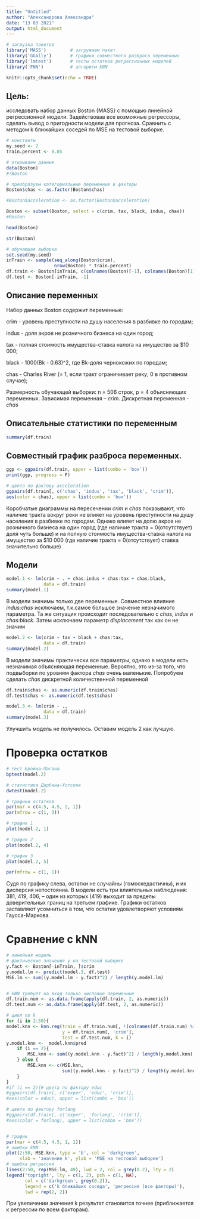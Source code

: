 ---
title: "Untitled"
author: "Александрова Александра"
date: "13 03 2021"
output: html_document
---

```{r setup, include=FALSE}

# загрузка пакетов
library('MASS')         # загружаем пакет
library('GGally')       # графики совместного разброса переменных
library('lmtest')       # тесты остатков регрессионных моделей
library('FNN')          # алгоритм kNN

knitr::opts_chunk$set(echo = TRUE)

```


## Цель: 

исследовать набор данных Boston {MASS} с помощью линейной регрессионной модели. Задействовав все возможные регрессоры, сделать вывод о пригодности модели для прогноза. Сравнить с методом k ближайших соседей по MSE на тестовой выборке.


```{r, echo=FALSE}

# константы
my.seed <- 2
train.percent <- 0.85

# открываем данные
data(Boston)            
#?Boston 

# преобразуем категориальные переменные в факторы
Boston$chas <- as.factor(Boston$chas)

#Boston$acceleration <- as.factor(Boston$acceleration)

Boston <- subset(Boston, select = c(crim, tax, black, indus, chas))
#Boston 

head(Boston)

str(Boston) 

# обучающая выборка
set.seed(my.seed)
inTrain <- sample(seq_along(Boston$crim), 
                  nrow(Boston) * train.percent)
df.train <- Boston[inTrain, c(colnames(Boston)[-1], colnames(Boston)[1])]
df.test <- Boston[-inTrain, -1]

```


## Описание переменных

Набор данных Boston содержит переменные:

crim - уровень преступности на душу населения в разбивке по городам;

indus - доля акров не розничного бизнеса на один город;

tax - полная стоимость имущества-ставка налога на имущество за \$10 000;

black - 1000(Bk - 0.63)^2, где Bk-доля чернокожих по городам;

chas - Charles River (= 1, если тракт ограничивает реку; 0 в противном случае);

Размерность обучающей выборки: n = 506 строк, p = 4 объясняющих переменных. Зависимая переменная – *crim*. Дискретная переменная - *chas*

## Oписательные статистики по переменным
```{r, echo=FALSE}

summary(df.train)

```


## Cовместный график разброса переменных.

```{r, echo=FALSE, warning=FALSE, error = F}

ggp <- ggpairs(df.train, upper = list(combo = 'box'))
print(ggp, progress = F)

```


```{r, echo=FALSE, warning=FALSE, error = F}
# цвета по фактору acceleration
ggpairs(df.train[, c('chas', 'indus', 'tax', 'black', 'crim')],
aes(color = chas), upper = list(combo = 'box'))

```


Коробчатые диаграммы на пересечении *crim* и *chas* показывают, что наличие тракта вокруг реки не влияет на уровень преступности на душу населения в разбивке по городам. Однако влияет на долю акров не розничного бизнеса на один город (где наличие тракта = 0(отсутствует) доля чуть больше) и на полную стоимость имущества-ставка налога на имущество за \$10 000 (где наличие тракта = 0(отсутствует) ставка значительно больше)


## Модели

```{r echo = F, warning = F, error = F}

model.1 <- lm(crim ~ . + chas:indus + chas:tax + chas:black,
              data = df.train)
summary(model.1)

```
В модели значимы только две переменные.  Совместное влияние *indus:chas* исключаем, т.к.самое большое значение незначимого параметра. Та же ситуация происходит последовательно с *chas*, *indus* и *chas:black*. Затем исключаем параметр *displacement* так как он не значим

```{r echo = F, warning = F, error = F}

model.2 <- lm(crim ~ tax + black + chas:tax,
              data = df.train)
summary(model.2)

```

В модели значимы практически все параметры, однако в модели есть незначимая объясняющая переменные. Вероятно, это из-за того, что подвыборки по уровням фактора *chas* очень маленькие. Попробуем сделать *chas* дискретной количественной переменной


```{r echo = F, warning = F, error = F}
df.train$chas <- as.numeric(df.train$chas)
df.test$chas <- as.numeric(df.test$chas)

model.3 <- lm(crim ~ .,
              data = df.train)
summary(model.3)
```


Улучшить модель не получилось. Оставим модель 2 как лучшую.

# Проверка остатков

```{r echo = F, warning = F, error = F}
# тест Бройша-Пагана
bptest(model.2)

# статистика Дарбина-Уотсона
dwtest(model.2)

# графики остатков
par(mar = c(4.5, 4.5, 2, 1))
par(mfrow = c(1, 3))

# график 1
plot(model.2, 1)

# график 2
plot(model.2, 4)

# график 3
plot(model.2, 5) 

par(mfrow = c(1, 1))

```
Судя по графику слева, остатки не случайны (гомоскедастичны), и их дисперсия непостоянна. В модели есть три влиятельных наблюдения: 381, 419, 406, – один из которых (419) выходит за пределы доверительных границ на третьем графике. Графики остатков заставляют усомниться в том, что остатки удовлетворяют условиям Гаусса-Маркова.


# Сравнение с kNN

```{r echo = F}
# линейная модель
# фактические значения y на тестовой выборке
y.fact <- Boston[-inTrain, ]$crim
y.model.lm <- predict(model.3, df.test)
MSE.lm <- sum((y.model.lm - y.fact)^2) / length(y.model.lm)


# kNN требует на вход только числовые переменные
df.train.num <- as.data.frame(apply(df.train, 2, as.numeric))
df.test.num <- as.data.frame(apply(df.test, 2, as.numeric))

# цикл по k
for (i in 2:50){
model.knn <- knn.reg(train = df.train.num[, !(colnames(df.train.num) %in% 'crim')], 
                     y = df.train.num[, 'crim'], 
                     test = df.test.num, k = i)
y.model.knn <-  model.knn$pred
    if (i == 2){
        MSE.knn <- sum((y.model.knn - y.fact)^2) / length(y.model.knn)
    } else {
        MSE.knn <- c(MSE.knn, 
                     sum((y.model.knn - y.fact)^2) / length(y.model.knn))
    }
}
#if (i == 2){# цвета по фактору educ
#ggpairs(df.train[, c('exper', 'educ', 'crim')],
#aes(color = educ), upper = list(combo = 'box'))

# цвета по фактору forlang
#ggpairs(df.train[, c('exper', 'forlang', 'crim')],
#aes(color = forlang), upper = list(combo = 'box'))


# график
par(mar = c(4.5, 4.5, 1, 1))
# ошибки kNN
plot(2:50, MSE.knn, type = 'b', col = 'darkgreen',
     xlab = 'значение k', ylab = 'MSE на тестовой выборке')
# ошибка регрессии
lines(2:50, rep(MSE.lm, 49), lwd = 2, col = grey(0.2), lty = 2)
legend('topright', lty = c(1, 2), pch = c(1, NA), 
       col = c('darkgreen', grey(0.2)), 
       legend = c('k ближайших соседа', 'регрессия (все факторы)'), 
       lwd = rep(2, 2))

```

При увеличении значения k результат становится точнее (приближается к регрессии  по всем факторам).





